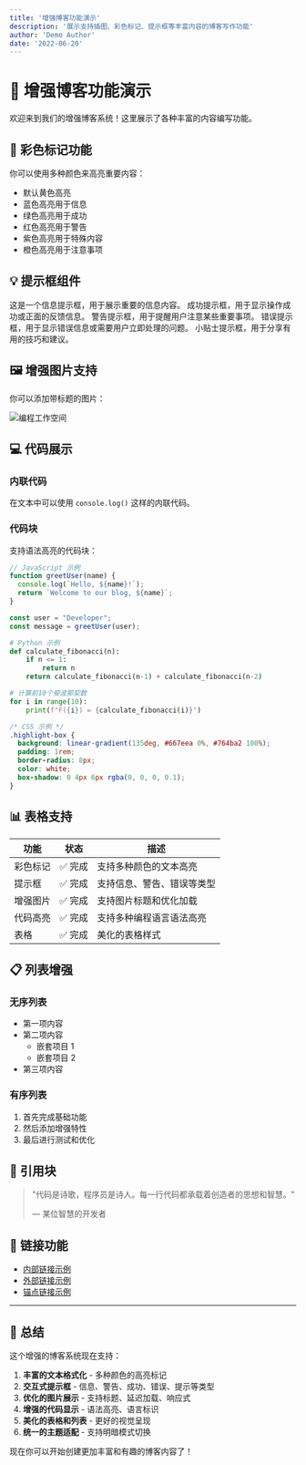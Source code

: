 ```yaml
---
title: '增强博客功能演示'
description: '展示支持插图、彩色标记、提示框等丰富内容的博客写作功能'
author: 'Demo Author'
date: '2022-06-20'
---
```


# 🎨 增强博客功能演示

欢迎来到我们的增强博客系统！这里展示了各种丰富的内容编写功能。

## 📝 彩色标记功能

你可以使用多种颜色来高亮重要内容：

- <Highlight>默认黄色高亮</Highlight>
- <Highlight color="blue">蓝色高亮用于信息</Highlight>  
- <Highlight color="green">绿色高亮用于成功</Highlight>
- <Highlight color="red">红色高亮用于警告</Highlight>
- <Highlight color="purple">紫色高亮用于特殊内容</Highlight>
- <Highlight color="orange">橙色高亮用于注意事项</Highlight>

## 💡 提示框组件

<Callout type="info">
这是一个信息提示框，用于展示重要的信息内容。
</Callout>

<Callout type="success">
成功提示框，用于显示操作成功或正面的反馈信息。
</Callout>

<Callout type="warning">
警告提示框，用于提醒用户注意某些重要事项。
</Callout>

<Callout type="error">
错误提示框，用于显示错误信息或需要用户立即处理的问题。
</Callout>

<Callout type="tip">
小贴士提示框，用于分享有用的技巧和建议。
</Callout>

## 🖼️ 增强图片支持

你可以添加带标题的图片：

<Image 
  src="https://images.unsplash.com/photo-1498050108023-c5249f4df085?w=800&h=400&fit=crop" 
  alt="编程工作空间" 
  width={800} 
  height={400}
  caption="现代化的编程工作空间展示"
/>

## 💻 代码展示

### 内联代码
在文本中可以使用 `console.log()` 这样的内联代码。

### 代码块
支持语法高亮的代码块：

```javascript
// JavaScript 示例
function greetUser(name) {
  console.log(`Hello, ${name}!`);
  return `Welcome to our blog, ${name}`;
}

const user = "Developer";
const message = greetUser(user);
```

```python
# Python 示例
def calculate_fibonacci(n):
    if n <= 1:
        return n
    return calculate_fibonacci(n-1) + calculate_fibonacci(n-2)

# 计算前10个斐波那契数
for i in range(10):
    print(f"F({i}) = {calculate_fibonacci(i)}")
```

```css
/* CSS 示例 */
.highlight-box {
  background: linear-gradient(135deg, #667eea 0%, #764ba2 100%);
  padding: 1rem;
  border-radius: 8px;
  color: white;
  box-shadow: 0 4px 6px rgba(0, 0, 0, 0.1);
}
```

## 📊 表格支持

| 功能 | 状态 | 描述 |
|------|------|------|
| 彩色标记 | ✅ 完成 | 支持多种颜色的文本高亮 |
| 提示框 | ✅ 完成 | 支持信息、警告、错误等类型 |
| 增强图片 | ✅ 完成 | 支持图片标题和优化加载 |
| 代码高亮 | ✅ 完成 | 支持多种编程语言语法高亮 |
| 表格 | ✅ 完成 | 美化的表格样式 |

## 📋 列表增强

### 无序列表
- 第一项内容
- 第二项内容
  - 嵌套项目 1
  - 嵌套项目 2
- 第三项内容

### 有序列表
1. 首先完成基础功能
2. 然后添加增强特性
3. 最后进行测试和优化

## 💬 引用块

> "代码是诗歌，程序员是诗人。每一行代码都承载着创造者的思想和智慧。"
> 
> — 某位智慧的开发者

## 🔗 链接功能

- [内部链接示例](/blogs)
- [外部链接示例](https://github.com)
- [锚点链接示例](#代码展示)

---

## 🎯 总结

这个增强的博客系统现在支持：

1. **丰富的文本格式化** - 多种颜色的高亮标记
2. **交互式提示框** - 信息、警告、成功、错误、提示等类型
3. **优化的图片展示** - 支持标题、延迟加载、响应式
4. **增强的代码显示** - 语法高亮、语言标识
5. **美化的表格和列表** - 更好的视觉呈现
6. **统一的主题适配** - 支持明暗模式切换

<Callout type="tip">
现在你可以开始创建更加丰富和有趣的博客内容了！
</Callout>